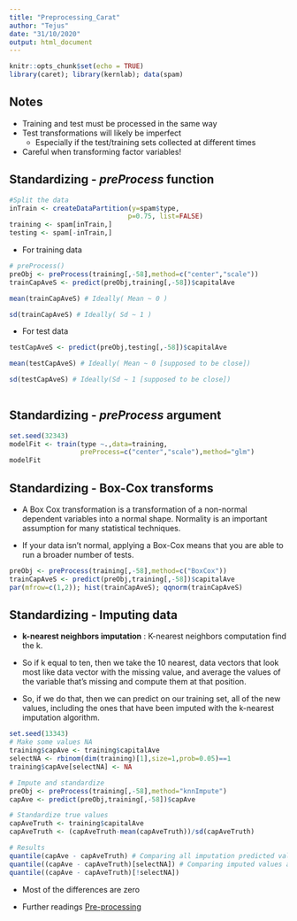```yaml
---
title: "Preprocessing_Carat"
author: "Tejus"
date: "31/10/2020"
output: html_document
---
```


```r
knitr::opts_chunk$set(echo = TRUE)
library(caret); library(kernlab); data(spam)
```

## Notes 

* Training and test must be processed in the same way
* Test transformations will likely be imperfect
  * Especially if the test/training sets collected at different times
* Careful when transforming factor variables!

## Standardizing - _preProcess_ function

```r

#Split the data
inTrain <- createDataPartition(y=spam$type,
                              p=0.75, list=FALSE)
training <- spam[inTrain,]
testing <- spam[-inTrain,]

```

* For training data

```r

# preProcess()
preObj <- preProcess(training[,-58],method=c("center","scale"))
trainCapAveS <- predict(preObj,training[,-58])$capitalAve

mean(trainCapAveS) # Ideally( Mean ~ 0 )

sd(trainCapAveS) # Ideally( Sd ~ 1 )

```

* For test data 

```r

testCapAveS <- predict(preObj,testing[,-58])$capitalAve

mean(testCapAveS) # Ideally( Mean ~ 0 [supposed to be close])

sd(testCapAveS) # Ideally(Sd ~ 1 [supposed to be close])
 
```

## Standardizing - _preProcess_ argument

```r
set.seed(32343)
modelFit <- train(type ~.,data=training,
                  preProcess=c("center","scale"),method="glm")
modelFit
```

## Standardizing - Box-Cox transforms

* A Box Cox transformation is a transformation of a non-normal dependent variables into a normal shape. Normality is an important assumption for many statistical techniques. 

* If your data isn't normal, applying a Box-Cox means that you are able to run a broader number of tests.

```r

preObj <- preProcess(training[,-58],method=c("BoxCox"))
trainCapAveS <- predict(preObj,training[,-58])$capitalAve
par(mfrow=c(1,2)); hist(trainCapAveS); qqnorm(trainCapAveS)
```

## Standardizing - Imputing data

* **k-nearest neighbors imputation** : K-nearest neighbors computation find the k. 

* So if k equal to ten, then we take the 10 nearest, data vectors that look most like data vector with the missing value, and average the values of the variable that's missing and compute them at that position. 

* So, if we do that, then we can predict on our training set, all of the new values, including the ones that have been imputed with the k-nearest imputation algorithm.

```r

set.seed(13343)
# Make some values NA
training$capAve <- training$capitalAve
selectNA <- rbinom(dim(training)[1],size=1,prob=0.05)==1
training$capAve[selectNA] <- NA

# Impute and standardize
preObj <- preProcess(training[,-58],method="knnImpute")
capAve <- predict(preObj,training[,-58])$capAve

# Standardize true values
capAveTruth <- training$capitalAve
capAveTruth <- (capAveTruth-mean(capAveTruth))/sd(capAveTruth)

# Results
quantile(capAve - capAveTruth) # Comparing all imputation predicted values & true values
quantile((capAve - capAveTruth)[selectNA]) # Comparing imputed values and the true missing values
quantile((capAve - capAveTruth)[!selectNA])

```

* Most of the differences are zero

* Further readings [Pre-processing ](https://topepo.github.io/caret/pre-processing.html)




















